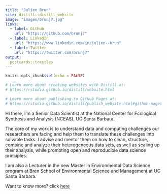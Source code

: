 ```yaml
---
title: "Julien Brun"
site: distill::distill_website
image: "images/brunj7.jpg"
links:
  - label: GitHub
    url: "https://github.com/brunj7"
  - label: LinkedIn
    url: "https://www.linkedin.com/in/julien--brun"
  - label: Twitter
    url: "https://twitter.com/brunj7"
output:
  postcards::trestles
---
```


```r
knitr::opts_chunk$set(echo = FALSE)

# Learn more about creating websites with Distill at:
# https://rstudio.github.io/distill/website.html

# Learn more about publishing to GitHub Pages at:
# https://rstudio.github.io/distill/publish_website.html#github-pages

```




Hi there, I'm a Senior Data Scientist at the National Center for Ecological Synthesis and Analysis (NCEAS), UC Santa Barbara. 

The core of my work is to understand data and computing challenges our researchers are facing and help them to translate these challenges into solvable tasks.  I advise and mentor them on how to clean, structure, combine and analyze their heterogeneous data sets, as well as scaling up their analysis, while promoting open and reproducible data science principles.

I am also a Lecturer in the new Master in Environmental Data Science program at Bren School of Environmental Science and Management at UC Santa Barbara.

Want to know more? click [here](about.html)


